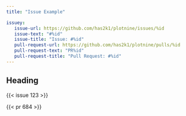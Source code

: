 ```yaml
---
title: "Issue Example"

issuey:
   issue-url: https://github.com/has2k1/plotnine/issues/%id
   issue-text: "#%id"
   issue-title: "Issue: #%id"
   pull-request-url: https://github.com/has2k1/plotnine/pulls/%id
   pull-request-text: "PR%id"
   pull-request-title: "Pull Request: #%id"
---
```


## Heading

{{< issue 123 >}}

{{< pr 684 >}}

